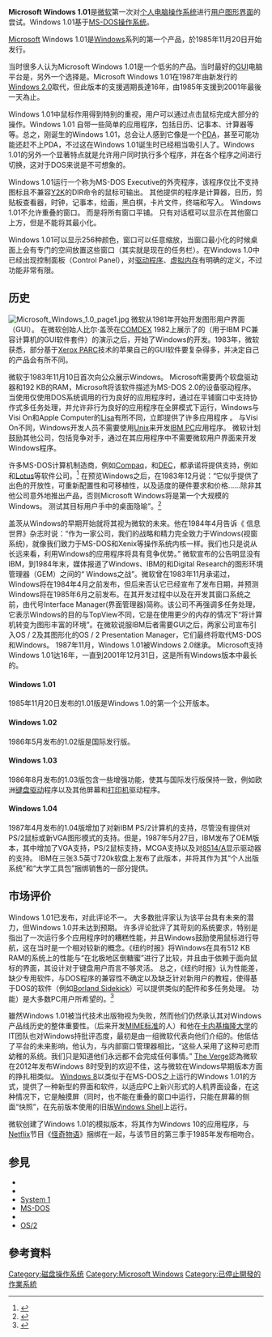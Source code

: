 {{not|Windows 10}}
{{NoteTA
|G1=IT
|G2=Windows
}}
{{Infobox_OS 
| name = Windows 1.01
| logo = [[File:Windows_logo_and_wordmark_-_1985.svg|250px]]
| family          = [[Microsoft_Windows|Microsoft Windows]]
| screenshot      = [[File:Windows1.0.gif|250px]]
| caption         = Windows 1.01用户界面
| developer       = [[Microsoft|Microsoft]]
| website         = *[http://www.microsoft.com/windows/WinHistoryDesktop.mspx Windows 產品歷史]
*[http://windowsteamblog.com/windows/b/bloggingwindows/archive/2012/02/17/redesigning-the-windows-logo.aspx Redesigning the Windows Logo]
| released        = {{Start date and age|1985|11|20}}
| latest_release_version = 1.04
| latest_release_date = {{Start date and age|1987|5|27}}
| source_model    = [[不開放原始碼|不開放原始碼]]
| kernel_type = [[MS-DOS|MS-DOS]]
| succeeded_by = [[Windows_2.0|Windows 2.0]]
| license         = [[微軟|微軟]][[最終用戶許可協議|最終用戶許可協議]]
| working_state  = 在2001年12月31日停止支援
}}
'''Microsoft Windows 1.01'''是[[微软|微软]]第一次对[[个人电脑|个人电脑]][[操作系统|操作系统]]进行[[用户图形界面|用户图形界面]]的尝试。Windows 1.01基于[[MS-DOS|MS-DOS]][[操作系统|操作系统]]。

[[Microsoft|Microsoft]] Windows 1.01是[[Windows|Windows]]系列的第一个产品，於1985年11月20日开始发行。

当时很多人认为Microsoft Windows 1.01是一个低劣的产品。当时最好的[[GUI|GUI]]电脑平台是{{tsl|en|Graphics Environment Manager||G.E.M.}}，另外一个选择是{{tsl|en|DESQview|DESQview/X}}。Microsoft Windows 1.01在1987年由新发行的[[Windows_2.0|Windows 2.0]]取代，但此版本的支援週期長達16年，由1985年支援到2001年最後一天為止。

Windows 1.01中鼠标作用得到特别的重视，用户可以通过点击鼠标完成大部分的操作。Windows 1.01 自带一些简单的应用程序，包括日历、记事本、计算器等等。总之，刚诞生的Windows 1.01，总会让人感到它像是一个[[PDA|PDA]]，甚至可能功能还赶不上PDA，不过这在Windows 1.01诞生时已经相当吸引人了。Windows 1.01的另外一个显著特点就是允许用户同时执行多个程序，并在各个程序之间进行切换，这对于DOS来说是不可想象的。

Windows 1.01运行一个称为MS-DOS Executive的外壳程序，该程序仅比不支持图标且不兼容[[Y2K|Y2K]]的DIR命令的鼠标可输出。 其他提供的程序是计算器，日历，剪贴板查看器，时钟，记事本，绘画，黑白棋，卡片文件，终端和写入。 Windows 1.01不允许重叠的窗口。 而是将所有窗口平铺。 只有对话框可以显示在其他窗口上方，但是不能将其最小化。

Windows 1.01可以显示256种颜色，窗口可以任意缩放，当窗口最小化的时候桌面上会有专门的空间放置这些窗口（其实就是现在的任务栏）。在Windows 1.0中已经出现控制面板（Control Panel），对[[驱动程序|驱动程序]]、[[虚拟内存|虚拟内存]]有明确的定义，不过功能非常有限。

== 历史 ==
[[File:Microsoft_Windows_1.0_page1.jpg|thumb]]
微软从1981年开始开发图形用户界面（GUI）。 在微软创始人比尔·盖茨在[[COMDEX|COMDEX]] 1982上展示了{{tsl|en|VisiCorp}}的{{tsl|en|Visi On}}（用于IBM PC兼容计算机的GUI软件套件）的演示之后，开始了Windows的开发。1983年，微软获悉，部分基于[[帕羅奧多研究中心|Xerox PARC]]技术的苹果自己的GUI软件要复杂得多，并决定自己的产品会有所不同。

微软于1983年11月10日首次向公众展示Windows。 Microsoft需要两个软盘驱动器和192 KB的RAM，Microsoft将该软件描述为MS-DOS 2.0的设备驱动程序。 当使用仅使用DOS系统调用的行为良好的应用程序时，通过在平铺窗口中支持协作式多任务处理，并允许非行为良好的应用程序在全屏模式下运行，Windows与Visi On和Apple Computer的[[Apple_Lisa|Lisa]]有所不同，立即提供了许多应用程序 。 与Visi On不同，Windows开发人员不需要使用[[Unix|Unix]]来开发[[IBM_PC|IBM PC]]应用程序。 微软计划鼓励其他公司，包括竞争对手，通过在其应用程序中不需要微软用户界面来开发Windows程序。

许多MS-DOS计算机制造商，例如[[康柏|Compaq]]，{{tsl|en|Zenith Data Systems|Zenith}}和[[迪吉多|DEC]]，都承诺将提供支持，例如{{tsl|en|Ashton-Tate}}和[[蓮花軟體|Lotus]]等软件公司。<ref>{{cite journal | last = Markoff | first = John | title = Microsoft Does Windows | journal = {{tsl|en|InfoWorld}} | volume = 5 | issue = 47 | pages = 32–36 | publisher = Popular Computing | location = [[門洛帕克_(加利福尼亞州)|Menlo Park, CA]] | date = 1983-11-21| url = https://books.google.com/books?id=uy8EAAAAMBAJ&pg=PA32 | issn = 0199-6649|quote = On November 10, in New York, Microsoft announced Windows… Microsoft says it will ship Windows to dealers in April (although a product like Windows is difficult to predict and may take longer), priced between $100 and $250, ...}}</ref> 在预览Windows之后，{{tsl|en|Byte (magazine)|BYTE杂志}}在1983年12月说：“它似乎提供了出色的开放性，可重新配置性和可移植性，以及适度的硬件要求和价格……除非其他公司意外地推出产品，否则Microsoft Windows将是第一个大规模的Windows。 测试其目标用户手中的桌面隐喻”。<ref>{{Cite web|title=Microsoft Windows|url=https://archive.org/stream/byte-magazine-1983-12/1983_12_BYTE_08-12_Easy_Software#page/n49/mode/2up|accessdate=|author=|date=|format=|publisher=|language=}}</ref>

盖茨从Windows的早期开始就将其视为微软的未来。他在1984年4月告诉《 信息世界》杂志时说：“作为一家公司，我们的战略和精力完全致力于Windows(视窗系统)，就像我们致力于MS-DOS和Xenix等操作系统内核一样。我们也只是说从长远来看，利用Windows的应用程序将具有竞争优势。” 微软宣布的公告明显没有IBM，到1984年末，媒体报道了Windows、IBM的{{tsl|en|IBM TopView|TopView}}和Digital Research的图形环境管理器（GEM）之间的“ Windows之战”。微软曾在1983年11月承诺过，Windows将在1984年4月之前发布，但后来否认它已经宣布了发布日期，并预测Windows将在1985年6月之前发布。在其开发过程中以及在开发其窗口系统之前，由代号Interface Manager(界面管理器)简称。该公司不再强调多任务处理，它表示Windows的目的与TopView不同，它是在使用更少的内存的情况下“将计算机转变为图形丰富的环境”。在微软说服IBM后者需要GUI之后，两家公司宣布引入OS / 2及其图形化的OS / 2 Presentation Manager，它们最终将取代MS-DOS和Windows。 1987年11月，Windows 1.01被Windows 2.0继承。 Microsoft支持Windows 1.01达16年，一直到2001年12月31日，这是所有Windows版本中最长的。

==== Windows 1.01 ====
1985年11月20日发布的1.01版是Windows 1.0的第一个公开版本。

==== Windows 1.02 ====
1986年5月发布的1.02版是国际发行版。

==== Windows 1.03 ====
1986年8月发布的1.03版包含一些增强功能，使其与国际发行版保持一致，例如欧洲[[电脑键盘|键盘]][[Windows驅動程式套件|驱动]]程序以及其他屏幕和[[打印机|打印机]]驱动程序。

==== Windows 1.04 ====
1987年4月发布的1.04版增加了对新IBM PS/2计算机的支持，尽管没有提供对PS/2鼠标或新VGA图形模式的支持。但是，1987年5月27日，IBM发布了OEM版本，其中增加了VGA支持，PS/2鼠标支持，MCGA支持以及对[[8514/A|8514/A]]显示驱动器的支持。 IBM在三张3.5英寸720k软盘上发布了此版本，并将其作为其“个人出版系统”和“大学工具包”捆绑销售的一部分提供。

== 市场评价 ==
Windows 1.01已发布，对此评论不一。 大多数批评家认为该平台具有未来的潜力，但Windows 1.0并未达到预期。 许多评论批评了其苛刻的系统要求，特别是指出了一次运行多个应用程序时的糟糕性能，并且Windows鼓励使用鼠标进行导航，这在当时是一个相对较新的概念。《纽约时报》将Windows在具有512 KB RAM的系统上的性能与“在北极地区倒糖蜜”进行了比较，并且由于依赖于面向鼠标的界面，其设计对于键盘用户而言不够灵活。 总之，《纽约时报》认为性能差，缺少专用软件，与DOS程序的兼容性不确定以及缺乏针对新用户的教程，使得基于DOS的软件（例如[[SideKick|Borland Sidekick]]）可以提供类似的配件和多任务处理。 功能）是大多数PC用户所希望的。<ref>{{Cite web|title=PERSONAL COMPUTERS; WINDOWS ARE OPEN AT LAST|url=https://www.nytimes.com/1986/02/25/science/personal-computers-windows-are-open-at-last.html|accessdate=|author=|date=|format=|publisher=|language=|archive-date=2021-07-04|archive-url=https://web.archive.org/web/20210704050518/https://www.nytimes.com/1986/02/25/science/personal-computers-windows-are-open-at-last.html}}</ref>

雖然Windows 1.01被当代技术出版物视为失败，然而他们仍然承认其对Windows产品线历史的整体重要性。{{tsl|en|Nathaniel Borenstein|纳撒尼尔·波伦斯坦}}（后来开发[[多用途互聯網郵件擴展|MIME标准]]的人）和他在[[卡内基·梅隆大学|卡内基梅隆大学]]的IT团队也对Windows持批评态度，最初是由一组微软代表向他们介绍的。他低估了平台的未来影响，他认为，与内部窗口管理器相比，“这些人采用了这种可悲而幼稚的系统。我们只是知道他们永远都不会完成任何事情。” [[The_Verge|The Verge]]認為微软在2012年发布Windows 8时受到的欢迎不佳，这与微软在Windows早期版本方面的挣扎相类似。 [[Windows_8|Windows 8]]以类似于在MS-DOS之上运行的Windows 1.01的方式，提供了一种新型的界面和软件，以适应PC上新兴形式的人机界面设备，在这种情况下，它是触摸屏（同时，也不能在重叠的窗口中运行，只能在屏幕的侧面“快照”，在先前版本使用的旧版[[Windows_shell|Windows Shell]]上运行。

微软创建了Windows 1.01的模拟版本，将其作为Windows 10的应用程序，与[[Netflix|Netflix]]节目《[[怪奇物語|怪奇物语]]》捆绑在一起，与该节目的第三季于1985年发布相吻合。

== 参見 ==
* {{le|文件管理器比较|Comparison of web browsers}}
* {{le|DESQview}}
* [[System_1|System 1]]
* [[MS-DOS|MS-DOS]]
* {{le|IBM TopView||TopView}}
* [[OS/2|OS/2]]

== 參考資料 ==
{{reflist}}

{{History_of_Windows}}
{{Microsoft}}

[[Category:磁盘操作系统|Category:磁盘操作系统]]
[[Category:Microsoft_Windows|Category:Microsoft Windows]]
[[Category:已停止開發的作業系統|Category:已停止開發的作業系統]]